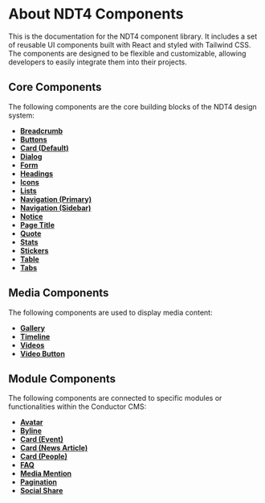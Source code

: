 
<Meta title="Components/About NDT4 Components" />

# About NDT4 Components

This is the documentation for the NDT4 component library. It includes a set of reusable UI components built with React and styled with Tailwind CSS. The components are designed to be flexible and customizable, allowing developers to easily integrate them into their projects.

## Core Components
The following components are the core building blocks of the NDT4 design system:

<ul className="thumb-list grid grid-gap-sm grid-sm-2 grid-md-3 grid-lg-4">
  <li><a href="/?path=/docs/components-breadcrumb--docs"><span className="thumb thumb-breadcrumb"></span> <strong>Breadcrumb</strong></a></li>
  <li><a href="/?path=/docs/components-buttons--docs"><span className="thumb thumb-buttons"></span> <strong>Buttons</strong></a></li>
  <li><a href="/?path=/docs/components-cards-card-default--docs"><span className="thumb thumb-card-default"></span> <strong>Card (Default)</strong></a></li>
  <li><a href="/?path=/docs/components-dialog--docs"><span className="thumb thumb-dialog"></span> <strong>Dialog</strong></a></li>
  <li><a href="/?path=/docs/components-form--docs"><span className="thumb thumb-form"></span> <strong>Form</strong></a></li>
  <li><a href="/?path=/docs/components-headings--docs"><span className="thumb thumb-headings"></span> <strong>Headings</strong></a></li>
  <li><a href="/?path=/docs/components-icons--docs"><span className="thumb thumb-icons"></span> <strong>Icons</strong></a></li>
  <li><a href="/?path=/docs/components-list--docs"><span className="thumb thumb-lists"></span> <strong>Lists</strong></a></li>
  <li><a href="/?path=/docs/components-navigation-primary--docs"><span className="thumb thumb-navigation-p"></span> <strong>Navigation (Primary)</strong></a></li>
  <li><a href="/?path=/docs/components-navigation-sidebar--docs"><span className="thumb thumb-navigation-s"></span> <strong>Navigation (Sidebar)</strong></a></li>
  <li><a href="/?path=/docs/components-notice--docs"><span className="thumb thumb-notice"></span> <strong>Notice</strong></a></li>
  <li><a href="/?path=/docs/components-page-title--docs"><span className="thumb thumb-page-title"></span> <strong>Page Title</strong></a></li>
  <li><a href="/?path=/docs/components-quote--docs"><span className="thumb thumb-quote"></span> <strong>Quote</strong></a></li>
  <li><a href="/?path=/docs/components-stats--docs"><span className="thumb thumb-stats"></span> <strong>Stats</strong></a></li>
  <li><a href="/?path=/docs/components-stickers--docs"><span className="thumb thumb-stickers"></span> <strong>Stickers</strong></a></li>
  <li><a href="/?path=/docs/components-table--docs"><span className="thumb thumb-table"></span> <strong>Table</strong></a></li>
  <li><a href="/?path=/docs/components-tabs--docs"><span className="thumb thumb-tabs"></span> <strong>Tabs</strong></a></li>
</ul>

## Media Components
The following components are used to display media content:

<ul className="thumb-list grid grid-gap-sm grid-sm-2 grid-md-3 grid-lg-4">
  <li><a href="/?path=/docs/components-gallery--docs"><span className="thumb thumb-*"></span> <strong>Gallery</strong></a></li>
  <li><a href="/?path=/docs/components-timeline--docs"><span className="thumb thumb-timeline"></span> <strong>Timeline</strong></a></li>
  <li><a href="/?path=/docs/components-videos--docs"><span className="thumb thumb-videos"></span> <strong>Videos</strong></a></li>
  <li><a href="/?path=/docs/components-buttons-video-button--docs"><span className="thumb thumb-video-button"></span> <strong>Video Button</strong></a></li>
</ul>

## Module Components
The following components are connected to specific modules or functionalities within the Conductor CMS:
<ul className="thumb-list grid grid-gap-sm grid-sm-2 grid-md-3 grid-lg-4">
  <li><a href="/?path=/docs/components-avatar--docs"><span className="thumb thumb-avatar"></span> <strong>Avatar</strong></a></li>
  <li><a href="/?path=/docs/components-byline--docs"><span className="thumb thumb-byline"></span> <strong>Byline</strong></a></li>
  <li><a href="/?path=/docs/components-cards-card-event--docs"><span className="thumb thumb-card-event"></span> <strong>Card (Event)</strong></a></li>
  <li><a href="/?path=/docs/components-cards-card-news-article--docs"><span className="thumb thumb-card-news"></span> <strong>Card (News Article)</strong></a></li>
  <li><a href="/?path=/docs/components-cards-card-people--docs"><span className="thumb thumb-card-people"></span> <strong>Card (People)</strong></a></li>
  <li><a href="/?path=/docs/components-faq--docs"><span className="thumb thumb-faq"></span> <strong>FAQ</strong></a></li>
  <li><a href="/?path=/docs/components-media-mention--docs"><span className="thumb thumb-media-mention"></span> <strong>Media Mention</strong></a></li>
  <li><a href="/?path=/docs/components-pagination--docs"><span className="thumb thumb-pagination"></span> <strong>Pagination</strong></a></li>
  <li><a href="/?path=/docs/components-socialshare--docs"><span className="thumb thumb-social-share"></span> <strong>Social Share</strong></a></li>
</ul>
